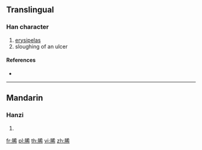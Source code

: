 {{character info/new}}
==Translingual==

===Han character===
{{Han char|rn=130|rad=肉|as=07|sn=11|four=|canj=BKKB}}

# [[erysipelas]]
# sloughing of an ulcer

====References====
* {{Han ref|kx=0984.090|dkj=29536|dj=1436.220|hdz=32078.170|uh=812A|ud=33066}}

----

==Mandarin==

===Hanzi===
{{cmn-hanzi|pin=[[tuì]] ([[tui4]]), [[xìn]] ([[xin4]])|wg=t'ui<sup>4</sup>, hsin<sup>4</sup>}}

# {{defn|lang=cmn|sort=肉07}}

[[fr:脪]]
[[pl:脪]]
[[th:脪]]
[[vi:脪]]
[[zh:脪]]